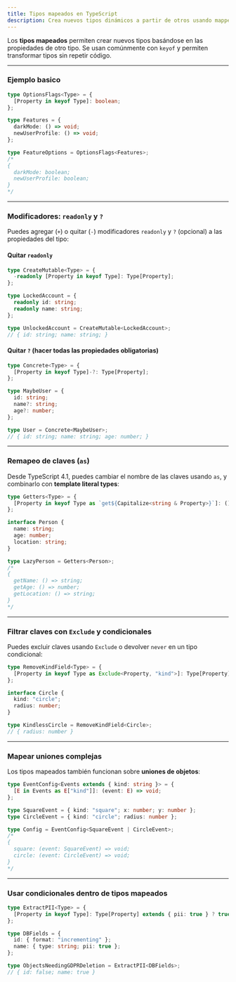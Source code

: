 ```yaml
---
title: Tipos mapeados en TypeScript
description: Crea nuevos tipos dinámicos a partir de otros usando mapped types en TypeScript. Aprende a modificar, remapear, filtrar y transformar propiedades de tipos existentes con técnicas potentes como keyof, as, infer, y condicionales.
---
```


Los **tipos mapeados** permiten crear nuevos tipos basándose en las propiedades de otro tipo. Se usan comúnmente con `keyof` y permiten transformar tipos sin repetir código.

---

### Ejemplo basico

```ts
type OptionsFlags<Type> = {
  [Property in keyof Type]: boolean;
};

type Features = {
  darkMode: () => void;
  newUserProfile: () => void;
};

type FeatureOptions = OptionsFlags<Features>;
/*
{
  darkMode: boolean;
  newUserProfile: boolean;
}
*/
```

---

### Modificadores: `readonly` y `?`

Puedes agregar (`+`) o quitar (`-`) modificadores `readonly` y `?` (opcional) a las propiedades del tipo:

#### Quitar `readonly`

```ts
type CreateMutable<Type> = {
  -readonly [Property in keyof Type]: Type[Property];
};

type LockedAccount = {
  readonly id: string;
  readonly name: string;
};

type UnlockedAccount = CreateMutable<LockedAccount>;
// { id: string; name: string; }
```

#### Quitar `?` (hacer todas las propiedades obligatorias)

```ts
type Concrete<Type> = {
  [Property in keyof Type]-?: Type[Property];
};

type MaybeUser = {
  id: string;
  name?: string;
  age?: number;
};

type User = Concrete<MaybeUser>;
// { id: string; name: string; age: number; }
```

---

### Remapeo de claves (`as`)

Desde TypeScript 4.1, puedes cambiar el nombre de las claves usando `as`, y combinarlo con **template literal types**:

```ts
type Getters<Type> = {
  [Property in keyof Type as `get${Capitalize<string & Property>}`]: () => Type[Property];
};

interface Person {
  name: string;
  age: number;
  location: string;
}

type LazyPerson = Getters<Person>;
/*
{
  getName: () => string;
  getAge: () => number;
  getLocation: () => string;
}
*/
```

---

### Filtrar claves con `Exclude` y condicionales

Puedes excluir claves usando `Exclude` o devolver `never` en un tipo condicional:

```ts
type RemoveKindField<Type> = {
  [Property in keyof Type as Exclude<Property, "kind">]: Type[Property];
};

interface Circle {
  kind: "circle";
  radius: number;
}

type KindlessCircle = RemoveKindField<Circle>;
// { radius: number }
```

---

### Mapear uniones complejas

Los tipos mapeados también funcionan sobre **uniones de objetos**:

```ts
type EventConfig<Events extends { kind: string }> = {
  [E in Events as E["kind"]]: (event: E) => void;
};

type SquareEvent = { kind: "square"; x: number; y: number };
type CircleEvent = { kind: "circle"; radius: number };

type Config = EventConfig<SquareEvent | CircleEvent>;
/*
{
  square: (event: SquareEvent) => void;
  circle: (event: CircleEvent) => void;
}
*/
```

---

### Usar condicionales dentro de tipos mapeados

```ts
type ExtractPII<Type> = {
  [Property in keyof Type]: Type[Property] extends { pii: true } ? true : false;
};

type DBFields = {
  id: { format: "incrementing" };
  name: { type: string; pii: true };
};

type ObjectsNeedingGDPRDeletion = ExtractPII<DBFields>;
// { id: false; name: true }
```
